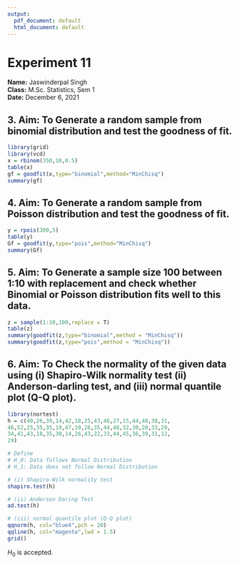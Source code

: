 ---
output:
  pdf_document: default
  html_document: default
---

# Experiment 11

**Name:** Jaswinderpal Singh\
**Class:** M.Sc. Statistics, Sem 1\
**Date:** December 6, 2021

## **3. Aim:** To Generate a random sample from binomial distribution and test the goodness of fit.

```{r,warning=FALSE}
library(grid)
library(vcd)
x = rbinom(350,10,0.5)
table(x)
gf = goodfit(x,type="binomial",method="MinChisq")
summary(gf)
```

## **4. Aim:** To Generate a random sample from Poisson distribution and test the goodness of fit.

```{r,warning=FALSE}
y = rpois(300,5)
table(y)
Gf = goodfit(y,type="pois",method="MinChisq")
summary(Gf)
```

\newpage

## **5. Aim:** To Generate a sample size 100 between 1:10 with replacement and check whether Binomial or Poisson distribution fits well to this data.

```{r,warning=FALSE}
z = sample(1:10,100,replace = T)
table(z)
summary(goodfit(z,type="binomial",method = "MinChisq"))
summary(goodfit(z,type="pois",method = "MinChisq"))
```

## **6. Aim:** To Check the normality of the given data using (i) Shapiro-Wilk normality test (ii) Anderson-darling test, and (iii) normal quantile plot (Q-Q plot).

```{r}
library(nortest)
h = c(40,26,39,14,42,18,25,43,46,27,15,44,40,38,31,
46,52,25,35,35,19,47,19,26,35,44,48,32,30,20,33,29,
34,41,43,18,35,30,14,26,43,22,33,44,45,36,39,31,12,
29)

# Define
# H_0: Data follows Normal Distribution
# H_1: Data does not follow Normal Distribution

# (i) Shapiro-Wilk normality test
shapiro.test(h)

# (ii) Anderson Daring Test
ad.test(h)

# (iii) normal quantile plot (Q-Q plot)
qqnorm(h, col="blue4",pch = 20)
qqline(h, col="magenta",lwd = 1.5)
grid()
```
$H_0$ is accepted.
